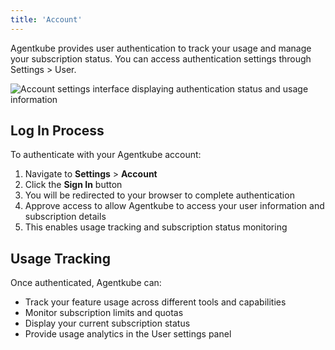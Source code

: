 ```yaml
---
title: 'Account'
---
```


Agentkube provides user authentication to track your usage and manage your subscription status. You can access authentication settings through Settings > User.

<Frame caption="Account settings showing user authentication and usage tracking">
  <img src="/images/account.png" alt="Account settings interface displaying authentication status and usage information" />
</Frame>

## Log In Process

To authenticate with your Agentkube account:

1. Navigate to **Settings** > **Account**
2. Click the **Sign In** button
3. You will be redirected to your browser to complete authentication
4. Approve access to allow Agentkube to access your user information and subscription details
5. This enables usage tracking and subscription status monitoring


## Usage Tracking

Once authenticated, Agentkube can:
- Track your feature usage across different tools and capabilities
- Monitor subscription limits and quotas  
- Display your current subscription status
- Provide usage analytics in the User settings panel